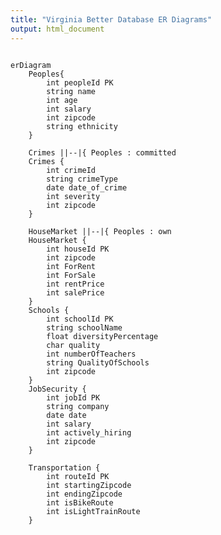 ```yaml
---
title: "Virginia Better Database ER Diagrams"
output: html_document
---
```


<div style="display: flex; flex-wrap: wrap; gap: 16px;">

```mermaid
erDiagram
    Peoples{
        int peopleId PK
        string name
        int age
        int salary
        int zipcode
        string ethnicity
    }

    Crimes ||--|{ Peoples : committed 
    Crimes {
        int crimeId
        string crimeType
        date date_of_crime
        int severity
        int zipcode
    }
    
    HouseMarket ||--|{ Peoples : own
    HouseMarket {
        int houseId PK
        int zipcode
        int ForRent
        int ForSale
        int rentPrice
        int salePrice
    }
    Schools {
        int schoolId PK
        string schoolName
        float diversityPercentage
        char quality
        int numberOfTeachers
        string QualityOfSchools
        int zipcode
    }
    JobSecurity {
        int jobId PK
        string company
        date date
        int salary
        int actively_hiring
        int zipcode
    }
    
    Transportation {
        int routeId PK
        int startingZipcode
        int endingZipcode
        int isBikeRoute
        int isLightTrainRoute
    }
```
</div>